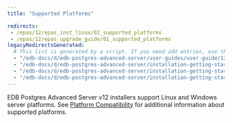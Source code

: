 ```yaml
---
title: "Supported Platforms"

redirects:
 - /epas/12/epas_inst_linux/02_supported_platforms
 - /epas/12/epas_upgrade_guide/01_supported_platforms
legacyRedirectsGenerated:
  # This list is generated by a script. If you need add entries, use the `legacyRedirects` key.
  - "/edb-docs/d/edb-postgres-advanced-server/user-guides/user-guide/12/EDB_Postgres_Advanced_Server_Guide.1.40.html"
  - "/edb-docs/d/edb-postgres-advanced-server/installation-getting-started/upgrade-guide/12/EDB_Postgres_Advanced_Server_Upgrade_Guide.1.05.html"
  - "/edb-docs/d/edb-postgres-advanced-server/installation-getting-started/installation-guide-for-linux/12/EDB_Postgres_Advanced_Server_Installation_Guide_Linux.1.04.html"
  - "/edb-docs/d/edb-postgres-advanced-server/installation-getting-started/installation-guide-for-windows/12/EDB_Postgres_Advanced_Server_Installation_Guide_Windows.1.05.html"
---
```


EDB Postgres Advanced Server v12 installers support Linux and Windows server platforms. See [Platform Compatibility](https://www.enterprisedb.com/platform-compatibility#epas) for additional information about supported platforms.


